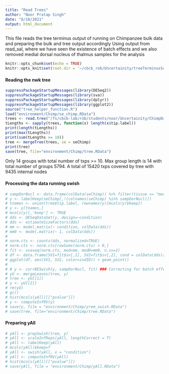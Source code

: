 ```yaml
---
title: "Read Trees"
author: "Noor Pratap Singh"
date: "8/18/2021"
output: html_document
---
```


This file reads the tree terminus output of running on Chimpanzee bulk data and preparing the bulk and tree output accordingly
Using output from read_sal, where we have seen the existence of batch effects and we also removed medial dorsal nucleus of thalmus samples for the analysis
```r
knitr::opts_chunk$set(echo = TRUE)
knitr::opts_knit$set(root.dir = '~/cbcb_rob/Uncertainity/treeTerminusScripts')
```

#### Reading the nwk tree
```r
suppressPackageStartupMessages(library(DESeq2))
suppressPackageStartupMessages(library(sva))
suppressPackageStartupMessages(library(dplyr))
suppressPackageStartupMessages(library(ggplot2))
source("tree_helper_function.R")
load("environment/Chimp/se_chimp.RData")
trees <- read.tree("/fs/cbcb-lab/rob/students/noor/Uncertainity/ChimpData/terminus/cluster_nwk.txt")
tLengths <- sapply(trees, function(x) length(x$tip.label))
print(length(tLengths))
print(max(tLengths))
print(sum(tLengths >= 10))
tree <- mergeTree(trees, se = seChimp)
print(tree)
save(tree, file="environment/Chimp/tree.RData")
```
Only 14 groups with total number of txps >= 10. Max group length is 14 with total number of groups 5794. A total of 15420 txps covered by tree with 9435 internal nodes

#### Processing the data running swish
```r
# sampDorNucl <- data.frame(colData(seChimp)) %>% filter(tissue == "medial dorsal nucleus of thalamus") %>% dplyr::select(names) %>% unlist
# y <- labelKeep(seChimp[,!(colnames(seChimp) %in% sampDorNucl)])
# tnames <- union(tree$tip.label, rownames(y)[mcols(y)$keep])
# y <- y[tnames,]
# mcols(y)[,'keep'] <- TRUE
# dds <- DESeqDataSet(y, design=~condition)
# dds <- estimateSizeFactors(dds)
# mm <- model.matrix(~ condition, colData(dds))
# mm0 <- model.matrix(~ 1, colData(dds))
# 
# norm.cts <- counts(dds, normalized=TRUE)
# norm.cts <- norm.cts[rowSums(norm.cts) > 0,]
# fit <- svaseq(norm.cts, mod=mm, mod0=mm0, n.sv=2)
# df <- data.frame(SV1=fit$sv[,1], SV2=fit$sv[,2], cond = colData(dds)[,"condition"], indID = colData(dds)[,"individualID"])
# ggplot(df, aes(SV1, SV2, color=indID)) + geom_point()
# 
# # y <- corrBESwish(y, sampDorNucl, fit) ### Correcting for batch effects
# yU <- mergeLeaves(tree, y)
# tree <- yU[[1]]
# y <- yU[[2]]
# rm(yU)
# gc()
# hist(mcols(yAll)[["pvalue"]])
# y <- computeInfRV(y)
# save(y, file = "environment/Chimp/yrem_swish.RData")
# save(tree, file="environment/Chimp/tree.RData")
```

#### Preparing yAll
```r
# yAll <- prepSwish(tree, y)
# yAll <- scaleInfReps(yAll, lengthCorrect = T)
# yAll <- labelKeep(yAll)
# mcols(yAll)$keep=T
# yAll <- swish(yAll, x = "condition")
# yAll <- computeInfRV(yAll)
# hist(mcols(yAll)[["pvalue"]])
# save(yAll, file = "environment/Chimp/yAll.RData")
```